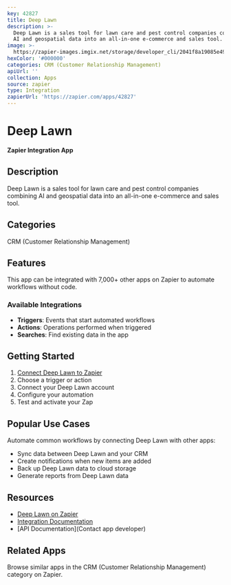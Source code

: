 ```yaml
---
key: 42827
title: Deep Lawn
description: >-
  Deep Lawn is a sales tool for lawn care and pest control companies combining
  AI and geospatial data into an all-in-one e-commerce and sales tool.
image: >-
  https://zapier-images.imgix.net/storage/developer_cli/2041f8a19085e496ea65a7e6d40c9c4a.png?auto=format%2Ccompress&ixlib=python-3.0.0&q=50
hexColor: '#000000'
categories: CRM (Customer Relationship Management)
apiUrl: ''
collection: Apps
source: zapier
type: Integration
zapierUrl: 'https://zapier.com/apps/42827'
---
```

# Deep Lawn

**Zapier Integration App**

## Description

Deep Lawn is a sales tool for lawn care and pest control companies combining AI and geospatial data into an all-in-one e-commerce and sales tool.

## Categories

CRM (Customer Relationship Management)

## Features

This app can be integrated with 7,000+ other apps on Zapier to automate workflows without code.

### Available Integrations

- **Triggers**: Events that start automated workflows
- **Actions**: Operations performed when triggered
- **Searches**: Find existing data in the app

## Getting Started

1. [Connect Deep Lawn to Zapier](https://zapier.com/apps/42827)
2. Choose a trigger or action
3. Connect your Deep Lawn account
4. Configure your automation
5. Test and activate your Zap

## Popular Use Cases

Automate common workflows by connecting Deep Lawn with other apps:

- Sync data between Deep Lawn and your CRM
- Create notifications when new items are added
- Back up Deep Lawn data to cloud storage
- Generate reports from Deep Lawn data

## Resources

- [Deep Lawn on Zapier](https://zapier.com/apps/42827)
- [Integration Documentation](https://zapier.com/apps/42827/integrations)
- [API Documentation](Contact app developer)

## Related Apps

Browse similar apps in the CRM (Customer Relationship Management) category on Zapier.
